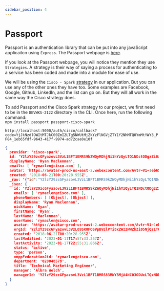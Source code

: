 ```yaml
---
sidebar_position: 4
---
```


# Passport

Passport is an authentication library that can be put into any javaScript applicaiton using `Express`.  The Passport webpage is [here](https://www.passportjs.org/).

If you look at the Passport webpage, you will notice they mention they use `Strategies`.  A strategy is their way of saying a process for authenticating to a service has been coded and made into a module for ease of use.

We will be using the `Cisco - Spark` [strategy](https://www.passportjs.org/packages/passport-cisco-spark/) in our application.  But you can use any of the other ones they have too.  Some examples are Facebook, Google, Github, LinkedIn, and the list can go on.  But they will all work in the same way the Cisco strategy does.

To add Passport and the Cisco Spark strategy to our project, we first need to be in the `DEVWKS-2122` directory in the CLI.  Once here, run the following command:  
`npm install passport passport-cisco-spark`

`http://localhost:5000/auth/cisco/callback?code=YjJkNzdlOWItMTJkC00ZmI2LTg5NWUtMjZkYzFlNGVjZTY1Y2NhMTQ0YmMtYWY3_PF84_1eb65fdf-9643-417f-9974-ad72cae0e10f`

```json
{
  provider: 'cisco-spark',
  id: 'Y2lzY29zcGFyazovL3VzL1BFT1BMRS9kZWQyMDhjNi1hYzQyLTQ1NDctODgzZi0xNWFkOWE2M2NkOWE',
  displayName: 'Ryan Maclennan',
  emails: [ 'rymaclen@cisco.com' ],
  avatar: 'https://avatar-prod-us-east-2.webexcontent.com/Avtr~V1~1eb65fdf-9643-417f-9974-ad72cae0e10f/V1~ded208c6-ac42-4547-883f-15ad9a63cd9a~9a06f454eaf94e439575028d59b2b171~1600',
  created: '2018-06-21T00:20:28.955Z',
  _raw: '{"id":"Y2lzY29zcGFyazovL3VzL1BFT1BMRS9kZWQyMDhjNi1hYzQyLTQ1NDctODgzZi0xNWFkOWE2M2NkOWE","emails":["rymaclen@cisco.com"],"phoneNumbers":[{"type":"mobile","value":"+1 276-300-9941"},{"type":"work","value":"+1 984-216-2389"}],"displayName":"Ryan Maclennan","nickName":"Ryan","firstName":"Ryan","lastName":"Maclennan","userName":"rymaclen@cisco.com","avatar":"https://avatar-prod-us-east-2.webexcontent.com/Avtr~V1~1eb65fdf-9643-417f-9974-ad72cae0e10f/V1~ded208c6-ac42-4547-883f-15ad9a63cd9a~9a06f454eaf94e439575028d59b2b171~1600","orgId":"Y2lzY29zcGFyazovL3VzL09SR0FOSVpBVElPTi8xZWI2NWZkZi05NjQzLTQxN2YtOTk3NC1hZDcyY2FlMGUxMGY","created":"2018-06-21T00:20:28.955Z","lastModified":"2023-01-11T17:57:33.357Z","lastActivity":"2023-01-17T22:55:31.866Z","status":"active","type":"person","xmppFederationJid":"rymaclen@cisco.com","department":"020048578","title":"Technical Marketing Engineer","manager":"Albra Welch","managerId":"Y2lzY29zcGFyazovL3VzL1BFT1BMRS83MWY3MjA4NC03ODUxLTQxNDktYTRjMi0yMDI3ZmYxMjExZmQ"}',
  _json: {
    id: 'Y2lzY29zcGFyazovL3VzL1BFT1BMRS9kZWQyMDhjNi1hYzQyLTQ1NDctODgzZi0xNWFkOWE2M2NkOWE',
    emails: [ 'rymaclen@cisco.com' ],
    phoneNumbers: [ [Object], [Object] ],
    displayName: 'Ryan Maclennan',
    nickName: 'Ryan',
    firstName: 'Ryan',
    lastName: 'Maclennan',
    userName: 'rymaclen@cisco.com',
    avatar: 'https://avatar-prod-us-east-2.webexcontent.com/Avtr~V1~1eb65fdf-9643-417f-9974-ad72cae0e10f/V1~ded208c6-ac42-4547-883f-15ad9a63cd9a~9a06f454eaf94e439575028d59b2b171~1600',
    orgId: 'Y2lzY29zcGFyazovL3VzL09SR0FOSVpBVElPTi8xZWI2NWZkZi05NjQzLTQxN2YtOTk3NC1hZDcyY2FlMGUxMGY',
    created: '2018-06-21T00:20:28.955Z',
    lastModified: '2023-01-11T17:57:33.357Z',
    lastActivity: '2023-01-17T22:55:31.866Z',
    status: 'active',
    type: 'person',
    xmppFederationJid: 'rymaclen@cisco.com',
    department: '020048578',
    title: 'Technical Marketing Engineer',
    manager: 'Albra Welch',
    managerId: 'Y2lzY29zcGFyazovL3VzL1BFT1BMRS83MWY3MjA4NC03ODUxLTQxNDktYTRjMi0yMDI3ZmYxMjExZmQ'
  }
}
```